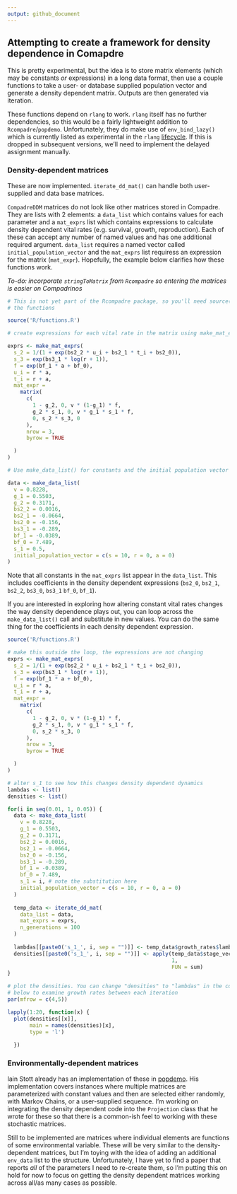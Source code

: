 ```yaml
---
output: github_document
---
```


## Attempting to create a framework for density dependence in Comapdre

This is pretty experimental, but the idea is to store matrix elements (which may
be constants _or_ expressions) in a long data format, then use a couple functions
to take a user- or database supplied population vector and generate a density
dependent matrix. Outputs are then generated via iteration.

These functions depend on `rlang` to work. `rlang` itself has no further 
dependencies, so this would be a fairly lightweight addition to `Rcompadre`/`popdemo`. 
Unfortunately, they  do make use of `env_bind_lazy()` which is currently listed 
as experimental in the `rlang` [lifecycle](https://rlang.r-lib.org/reference/lifecycle.html). 
If this is dropped in subsequent versions, we'll need to implement the delayed 
assignment manually. 

### Density-dependent matrices

These are now implemented. `iterate_dd_mat()` can handle both user-supplied
and data base matrices. 

`CompadreDDM` matrices do not look like other matrices stored in Compadre. They
are lists with 2 elements: a `data_list` which contains values for each parameter
and a `mat_exprs` list which contains expressions to calculate density dependent
vital rates (e.g. survival, growth, reproduction). Each of these can accept any
number of named values and has one additional required argument. `data_list` 
requires a named vector called `initial_population_vector` and the `mat_exprs`
list requiress an expression for the matrix (`mat_expr`). Hopefully, the example
below clarifies how these functions work. 

_To-do: incorporate `stringToMatrix` from
`Rcompadre` so entering the matrices is easier on Compadrinos_


``` r

# This is not yet part of the Rcompadre package, so you'll need source()
# the functions

source('R/functions.R')

# create expressions for each vital rate in the matrix using make_mat_exprs()

exprs <- make_mat_exprs(
  s_2 = 1/(1 + exp(bs2_2 * u_i + bs2_1 * t_i + bs2_0)),
  s_3 = exp(bs3_1 * log(r + 1)),
  f = exp(bf_1 * a + bf_0),
  u_i = r * a,
  t_i = r + a,
  mat_expr =
    matrix(
      c(
        1 - g_2, 0, v * (1-g_1) * f,
        g_2 * s_1, 0, v * g_1 * s_1 * f,
        0, s_2 * s_3, 0
      ),
      nrow = 3,
      byrow = TRUE

  )
)

# Use make_data_list() for constants and the initial population vector

data <- make_data_list(
  v = 0.8228,
  g_1 = 0.5503,
  g_2 = 0.3171,
  bs2_2 = 0.0016,
  bs2_1 = -0.0664,
  bs2_0 = -0.156,
  bs3_1 = -0.289,
  bf_1 = -0.0389,
  bf_0 = 7.489,
  s_1 = 0.5,
  initial_population_vector = c(s = 10, r = 0, a = 0)
)

```

Note that all constants in the `mat_exprs` list appear
in the `data_list`. This includes coefficients in the density dependent expressions
(`bs2_0`, `bs2_1`, `bs2_2`, `bs3_0`, `bs3_1` `bf_0`, `bf_1`).

If you are interested in exploring how altering constant vital rates changes
the way density dependence plays out, you can loop across the 
`make_data_list()` call and substitute in new values. You can do the same thing
for the coefficients in each density dependent expression.

``` r

source('R/functions.R')

# make this outside the loop, the expressions are not changing
exprs <- make_mat_exprs(
  s_2 = 1/(1 + exp(bs2_2 * u_i + bs2_1 * t_i + bs2_0)),
  s_3 = exp(bs3_1 * log(r + 1)),
  f = exp(bf_1 * a + bf_0),
  u_i = r * a,
  t_i = r + a,
  mat_expr =
    matrix(
      c(
        1 - g_2, 0, v * (1-g_1) * f,
        g_2 * s_1, 0, v * g_1 * s_1 * f,
        0, s_2 * s_3, 0
      ),
      nrow = 3,
      byrow = TRUE

  )
)

# alter s_1 to see how this changes density dependent dynamics
lambdas <- list()
densities <- list()

for(i in seq(0.01, 1, 0.05)) {
  data <- make_data_list(
    v = 0.8228,
    g_1 = 0.5503,
    g_2 = 0.3171,
    bs2_2 = 0.0016,
    bs2_1 = -0.0664,
    bs2_0 = -0.156,
    bs3_1 = -0.289,
    bf_1 = -0.0389,
    bf_0 = 7.489,
    s_1 = i, # note the substitution here
    initial_population_vector = c(s = 10, r = 0, a = 0)
  )
  
  temp_data <- iterate_dd_mat(
    data_list = data,
    mat_exprs = exprs,
    n_generations = 100
  )
  
  lambdas[[paste0('s_1_', i, sep = "")]] <- temp_data$growth_rates$lambda
  densities[[paste0('s_1_', i, sep = "")]] <- apply(temp_data$stage_vectors[ ,2:3],
                                                    1, 
                                                    FUN = sum)
}

# plot the densities. You can change "densities" to "lambdas" in the code
# below to examine growth rates between each iteration
par(mfrow = c(4,5))

lapply(1:20, function(x) {
  plot(densities[[x]], 
       main = names(densities)[x],
       type = 'l')
  
  })

```


### Environmentally-dependent matrices

Iain Stott already has an implementation of these in [popdemo](https://github.com/iainmstott/popdemo).
His implementation covers instances where multiple matrices are parameterized with
constant values and then are selected either randomly, with Markov Chains, or
a user-supplied sequence. I'm working on integrating the density dependent code
into the `Projection` class that he wrote for these so that there is a common-ish
feel to working with these stochastic matrices. 

Still to be implemented are matrices where individual elements are functions of 
some environmental variable. These will be very similar to the density-dependent
matrices, but I'm toying with the idea of adding an additional `env_data` list 
to the structure. Unfortunately, I have yet to find a paper that reports _all_ of
the parameters I need to re-create them, so I'm putting this on hold for now to
focus on getting the density dependent matrices working across all/as many cases
as possible.








